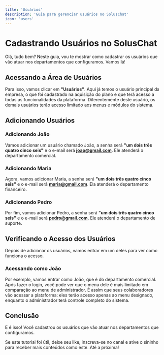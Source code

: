 ```yaml
---
title: 'Usuários'
description: 'Guia para gerenciar usuários no SolusChat'
icon: 'users'
---
```


# Cadastrando Usuários no SolusChat

Olá, tudo bem? Neste guia, vou te mostrar como cadastrar os usuários que vão atuar nos departamentos que configuramos. Vamos lá!

## Acessando a Área de Usuários

Para isso, vamos clicar em **"Usuários"**. Aqui já temos o usuário principal da empresa, o que foi cadastrado na aquisição do plano e que terá acesso a todas as funcionalidades da plataforma. Diferentemente deste usuário, os demais usuários terão acesso limitado aos menus e módulos do sistema.

## Adicionando Usuários

### Adicionando João

Vamos adicionar um usuário chamado João, a senha será **"um dois três quatro cinco seis"** e o e-mail será **joao@gmail.com**. Ele atenderá o departamento comercial.

### Adicionando Maria

Agora, vamos adicionar Maria, a senha será **"um dois três quatro cinco seis"** e o e-mail será **maria@gmail.com**. Ela atenderá o departamento financeiro.

### Adicionando Pedro

Por fim, vamos adicionar Pedro, a senha será **"um dois três quatro cinco seis"** e o e-mail será **pedro@gmail.com**. Ele atenderá o departamento de suporte.

## Verificando o Acesso dos Usuários

Depois de adicionar os usuários, vamos entrar em um deles para ver como funciona o acesso.

### Acessando como João

Por exemplo, vamos entrar como João, que é do departamento comercial. Após fazer o login, você pode ver que o menu dele é mais limitado em comparação ao menu de administrador. É assim que seus colaboradores vão acessar a plataforma: eles terão acesso apenas ao menu designado, enquanto o administrador terá controle completo do sistema.

## Conclusão

E é isso! Você cadastrou os usuários que vão atuar nos departamentos que configuramos.

Se este tutorial foi útil, deixe seu like, inscreva-se no canal e ative o sininho para receber mais conteúdos como este. Até a próxima!
